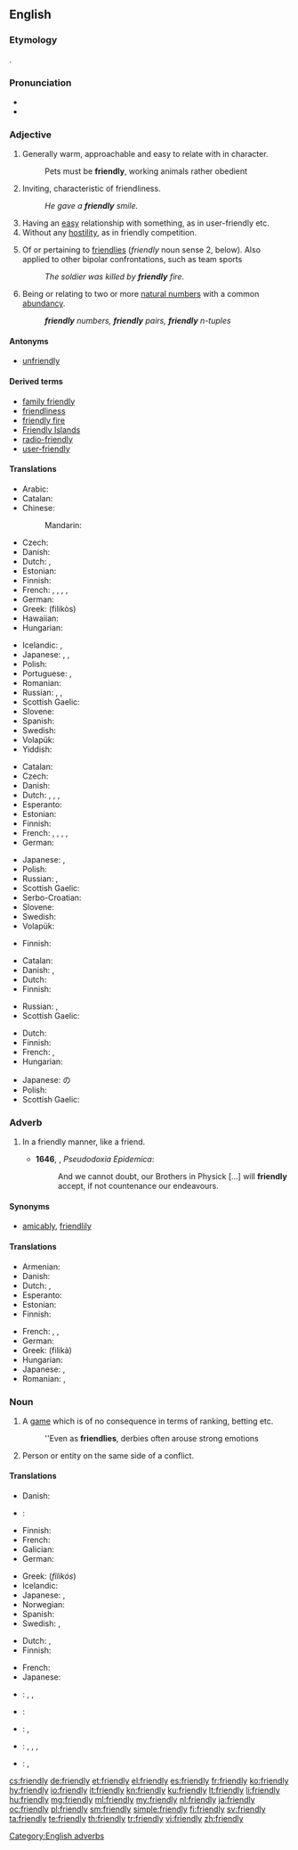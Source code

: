 ==English==

===Etymology===
{{suffix|friend|ly}}.

===Pronunciation===
* {{IPA|/ˈfrɛndli/|/ˈfrɛnli/}}
* {{audio|en-us-friendly.ogg|Audio (US)}}

===Adjective===
{{head|en|adjective|comparative|[[more]] friendly|or|friendlier|superlative|[[most]] friendly|or|friendliest}}

# Generally warm, approachable and easy to relate with in character.
#: Pets must be '''friendly''', working animals rather obedient
# Inviting, characteristic of friendliness.
#: ''He gave a '''friendly''' smile.''
# Having an [[easy]] relationship with something, as in user-friendly etc.
# Without any [[hostility]], as in friendly competition.
# {{context|military|lang=en}} Of or pertaining to [[friendlies]] (''friendly'' noun sense 2, below). Also applied to other bipolar confrontations, such as team sports
#: ''The soldier was killed by '''friendly''' fire.''
# {{context|number theory|lang=en}} Being or relating to two or more [[natural number]]s with a common [[abundancy]].
#: '''''friendly''' numbers, '''friendly''' pairs, '''friendly''' n-tuples''

====Antonyms====
* [[unfriendly]]

====Derived terms====
* [[family friendly]]
* [[friendliness]]
* [[friendly fire]]
* [[Friendly Islands]]
* [[radio-friendly]]
* [[user-friendly]]

====Translations====
{{trans-top|warm, approachable}}
* Arabic: {{t-|ar|لطيف|tr=laTiif}}
* Catalan: {{t-|ca|amistós}}
* Chinese:
*: Mandarin: {{t-|cmn|友好|tr=yǒuhǎo|sc=Hani}}
* Czech: {{t+|cs|přátelský|m}}
* Danish: {{t-|da|venlig}}
* Dutch: {{t+|nl|vriendelijk}}, {{t+|nl|hartelijk}}
* Estonian: {{t-|et|sõbralik}}
* Finnish: {{t+|fi|ystävällinen}}
* French: {{t+|fr|amical|m}}, {{t+|fr|amicale|f}}, {{t+|fr|aimable|m|f}}, {{t+|fr|gentil|m}}, {{t+|fr|gentille|f}}
* German: {{t+|de|freundlich}}
* Greek: {{t+|el|φιλικός}} (filikòs)
* Hawaiian: {{tø|haw|aikāne}}
* Hungarian: {{t+|hu|barátságos}}
{{trans-mid}}
* Icelandic: {{t+|is|vingjarnlegur}}, {{t+|is|vinalegur}}
* Japanese: {{t+|ja|親切|tr=''shinsetsu''}}, {{t-|ja|愛想のよい|tr=''aisō no yoi''}}, {{t-|ja|人当たりのよい|tr=''hitoatari no yoi''}}
* Polish: {{t|pl|przyjazny|m}}
* Portuguese: {{t|pt|amigável}}, {{t|pt|amistoso}}
* Romanian: {{t-|ro|prietenos}}
* Russian: {{t+|ru|дружелюбный|tr=druželjúbnyj}}, {{t+|ru|приветливый|tr=privétlivyj}}, {{t+|ru|любезный|tr=ljubéznyj|sc=Cyrl}}
* Scottish Gaelic: {{t-|gd|càirdeil}}
* Slovene: {{t+|sl|prijateljski|alt=prijáteljski}}
* Spanish: {{t+|es|amistoso}}
* Swedish: {{t+|sv|vänlig}}
* Volapük: {{t+|vo|flenöfik}}
* Yiddish: {{t-|yi|חבֿריש|tr=khaverish|sc=Hebr}}
{{trans-bottom}}

{{trans-top|characteristic of friendliness}}
* Catalan: {{t-|ca|amistós}}
* Czech: {{t+|cs|přátelský}}
* Danish: {{t-|da|venlig}}
* Dutch: {{t+|nl|vriendelijk}}, {{t+|nl|sympathiek}}, {{t+|nl|aangenaam}}, {{t+|nl|vriendschappelijk}}
* Esperanto: {{t-|eo|amika}}
* Estonian: {{t-|et|sõbralik}}
* Finnish: {{t+|fi|ystävällinen}}
* French: {{t+|fr|amical|m}}, {{t+|fr|amicale|f}}, {{t+|fr|aimable|m|f}}, {{t+|fr|gentil|m}}, {{t+|fr|gentille|f}}
* German: {{t+|de|freundlich}}
{{trans-mid}}
* Japanese: {{t-|ja|気さく|tr=''kisaku''}}, {{t-|ja|友好的|tr=''yūkōteki''}}
* Polish: {{t|pl|przyjazny|m}}
* Russian: {{t+|ru|дружественный|tr=drúžestvennyj|sc=Cyrl}}, {{t+|ru|дружеский|tr=drúžeskij|sc=Cyrl}}
* Scottish Gaelic: {{t-|gd|càirdeil}}
* Serbo-Croatian: {{t-|sh|prijateljski|sc=Cyrl}}
* Slovene: {{t+|sl|prijateljski|alt=prijáteljski}}
* Swedish: {{t+|sv|vänlig}}
* Volapük: {{t+|vo|flenöfik}}
{{trans-bottom}}

{{trans-top|having an easy relationship}}
* Finnish: {{t+|fi|ystävällinen}}
{{trans-mid}}
{{trans-bottom}}

{{trans-top|without hostility}}
* Catalan: {{t-|ca|amistós}}
* Danish: {{t-|da|venligsindet}}, {{t-|da|venskabelig}}
* Dutch: {{t|nl|vriendschappelijk}}
* Finnish: {{t-|fi|ystävällismielinen}}
{{trans-mid}}
* Russian: {{t+|ru|дружественный|tr=drúžestvennyj|sc=Cyrl}}, {{t+|ru|товарищеский|tr=továriščeskij|sc=Cyrl}}
* Scottish Gaelic: {{t-|gd|càirdeil}}
{{trans-bottom}}

{{trans-top|pertaining to friendlies in the conflict sense}}
* Dutch: {{t+|nl|bevriend}}
* Finnish: {{t+|fi|oma}}
* French: {{t+|fr|allié|m}}, {{t+|fr|alliée|f}}
* Hungarian: {{t+|hu|baráti}}
{{trans-mid}}
* Japanese: {{t-|ja|味方|tr=''mikata''}}の {{qualifier|adnominal}}
* Polish: {{t|pl|przyjazny|m}}
* Scottish Gaelic: {{t-|gd|càirdeil}}
{{trans-bottom}}

===Adverb===
{{en-adv}}

# {{context|now|_|rare|lang=en}} In a friendly manner, like a friend.
#* '''1646''', {{w|Thomas Browne}}, ''Pseudodoxia Epidemica'':
#*: And we cannot doubt, our Brothers in Physick [...] will '''friendly''' accept, if not countenance our endeavours.

====Synonyms====
* [[amicably]], [[friendlily]]

====Translations====
{{trans-top|in a friendly manner}}
* Armenian: {{t-|hy|ընկերաբար}}
* Danish: {{t-|da|venligt}}
* Dutch: {{t|nl|vriendelijk}}, {{t|nl|vriendschappelijk}}
* Esperanto: {{t-|eo|amike}}
* Estonian: {{t-|et|sõbralikult}}
* Finnish: {{t+|fi|ystävällinen|alt=ystävällisesti}}
{{trans-mid}}
* French: {{t+|fr|amicalement}}, {{t+|fr|aimablement}}, {{t+|fr|gentiment}}
* German: {{t+|de|freundlich}}
* Greek: {{t+|el|φιλικά}} (filikà)
* Hungarian: {{t+|hu|barátságosan}}
* Japanese: {{t-|ja|友好的に|tr=yūkōtekini}}, {{t-|ja|気さくに|tr=kisakuni}}
* Romanian: {{t-|ro|prietenește}}, {{t-|ro|(în mod) prietenos}}
{{trans-bottom}}

===Noun===
{{en-noun|friendlies}}

# {{context|sports|lang=en}} A [[game]] which is of no consequence in terms of ranking, betting etc.
#: ''Even as '''friendlies''', derbies often arouse strong emotions
# Person or entity on the same side of a conflict.

====Translations====
{{trans-top|(''sports'') game}}
* Danish: {{t-|da|venskabskamp|c}}
* {{ttbc|nl}}: {{tø|nl|[[vriendschappelijke]] [[wedstrijd]]}} <!-- was "vriendschappelijke wedstrijd" - assumed sum-of-parts; if an idiom, use {{t}} instead of {{t-SOP}}. see [[User:Kephir/gadgets/xte#Translation_fixing]] -->
* Finnish: {{t-|fi|ystävyysottelu}}
* French: {{t+|fr|match amical|m}}
* Galician: {{t+|gl|amigable|m}}
* German: {{t+|de|Freundschaftsspiel|n}}
{{trans-mid}}
* Greek: {{t+|el|φιλικός|m}} (''filikós'')
* Icelandic: {{t-|is|vináttuleikur|m}}
* Japanese: {{t-|ja|親善試合|tr=''shinzenjiai''}}, {{t-|ja|フレンドシップマッチ|tr=''furendoshippu macchi''}}
* Norwegian: {{t-|no|vennskapskamp}}
* Spanish: {{t+|es|amistoso|m}}
* Swedish: {{t-|sv|träningsmatch|c}}, {{t-|sv|vänskapsmatch|c}}
{{trans-bottom}}

{{trans-top|someone of the same side}}
* Dutch: {{qualifier|partij/soldaat etc.}} {{t|nl|bevriende}}, {{t|nl|bondgenoot|m}}
* Finnish: {{t+|fi|oma}}
{{trans-mid}}
* French: {{t|fr|ami}}
* Japanese: {{t-|ja|味方|tr=''mikata''}}
{{trans-bottom}}

{{checktrans-top}}
* {{ttbc|bg}}: {{t|bg|приятелски|m|sc=Cyrl}}, {{t|bg|дружески|m|sc=Cyrl}}, {{t|bg|приветлив|m|sc=Cyrl}}
* {{ttbc|it}}: {{t|it|amichevole|m|f}}
{{trans-mid}}
* {{ttbc|no}}: {{t|no|vennlig}}, {{t|no|sympatisk}}
* {{ttbc|ro}}: {{t|ro|amical|m}}, {{qualifier|1}} {{t|ro|amicală|f}}, {{t|ro|prietenos|m}}, {{qualifier|2}} {{t|ro|prietenoasă|f}}
* {{ttbc|es}}: {{t|es|amistoso|m}}, {{t|es|amistosa|f}}
{{trans-bottom}}

[[Category:English adverbs]]

[[cs:friendly]]
[[de:friendly]]
[[et:friendly]]
[[el:friendly]]
[[es:friendly]]
[[fr:friendly]]
[[ko:friendly]]
[[hy:friendly]]
[[io:friendly]]
[[it:friendly]]
[[kn:friendly]]
[[ku:friendly]]
[[lt:friendly]]
[[li:friendly]]
[[hu:friendly]]
[[mg:friendly]]
[[ml:friendly]]
[[my:friendly]]
[[nl:friendly]]
[[ja:friendly]]
[[oc:friendly]]
[[pl:friendly]]
[[sm:friendly]]
[[simple:friendly]]
[[fi:friendly]]
[[sv:friendly]]
[[ta:friendly]]
[[te:friendly]]
[[th:friendly]]
[[tr:friendly]]
[[vi:friendly]]
[[zh:friendly]]
